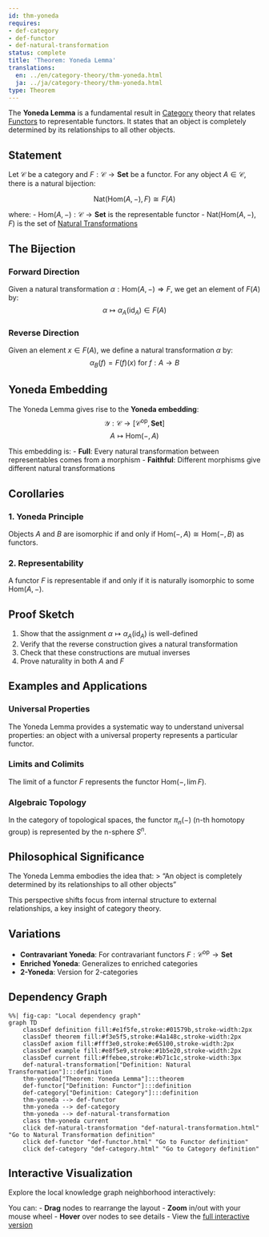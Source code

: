```yaml
---
id: thm-yoneda
requires:
- def-category
- def-functor
- def-natural-transformation
status: complete
title: 'Theorem: Yoneda Lemma'
translations:
  en: ../en/category-theory/thm-yoneda.html
  ja: ../ja/category-theory/thm-yoneda.html
type: Theorem
---
```


The **Yoneda Lemma** is a fundamental result in [Category](def-category.qmd) theory that relates [Functors](def-functor.qmd) to representable functors. It states that an object is completely determined by its relationships to all other objects.

## Statement

Let $\mathcal{C}$ be a category and $F: \mathcal{C} \to \mathbf{Set}$ be a functor. For any object $A \in \mathcal{C}$, there is a natural bijection:

$$\text{Nat}(\text{Hom}(A, -), F) \cong F(A)$$

where:
- $\text{Hom}(A, -): \mathcal{C} \to \mathbf{Set}$ is the representable functor
- $\text{Nat}(\text{Hom}(A, -), F)$ is the set of [Natural Transformations](def-natural-transformation.qmd)

## The Bijection

### Forward Direction
Given a natural transformation $\alpha: \text{Hom}(A, -) \Rightarrow F$, we get an element of $F(A)$ by:
$$\alpha \mapsto \alpha_A(\text{id}_A) \in F(A)$$

### Reverse Direction
Given an element $x \in F(A)$, we define a natural transformation $\alpha$ by:
$$\alpha_B(f) = F(f)(x) \text{ for } f: A \to B$$

## Yoneda Embedding

The Yoneda Lemma gives rise to the **Yoneda embedding**:
$$\mathcal{Y}: \mathcal{C} \to [\mathcal{C}^{\text{op}}, \mathbf{Set}]$$
$$A \mapsto \text{Hom}(-, A)$$

This embedding is:
- **Full**: Every natural transformation between representables comes from a morphism
- **Faithful**: Different morphisms give different natural transformations

## Corollaries

### 1. Yoneda Principle
Objects $A$ and $B$ are isomorphic if and only if $\text{Hom}(-, A) \cong \text{Hom}(-, B)$ as functors.

### 2. Representability
A functor $F$ is representable if and only if it is naturally isomorphic to some $\text{Hom}(A, -)$.

## Proof Sketch

1. Show that the assignment $\alpha \mapsto \alpha_A(\text{id}_A)$ is well-defined
2. Verify that the reverse construction gives a natural transformation
3. Check that these constructions are mutual inverses
4. Prove naturality in both $A$ and $F$

## Examples and Applications

### Universal Properties
The Yoneda Lemma provides a systematic way to understand universal properties: an object with a universal property represents a particular functor.

### Limits and Colimits
The limit of a functor $F$ represents the functor $\text{Hom}(-, \lim F)$.

### Algebraic Topology
In the category of topological spaces, the functor $\pi_n(-)$ (n-th homotopy group) is represented by the n-sphere $S^n$.

## Philosophical Significance

The Yoneda Lemma embodies the idea that:
> "An object is completely determined by its relationships to all other objects"

This perspective shifts focus from internal structure to external relationships, a key insight of category theory.

## Variations

- **Contravariant Yoneda**: For contravariant functors $F: \mathcal{C}^{\text{op}} \to \mathbf{Set}$
- **Enriched Yoneda**: Generalizes to enriched categories
- **2-Yoneda**: Version for 2-categories

## Dependency Graph

```mermaid
%%| fig-cap: "Local dependency graph"
graph TD
    classDef definition fill:#e1f5fe,stroke:#01579b,stroke-width:2px
    classDef theorem fill:#f3e5f5,stroke:#4a148c,stroke-width:2px
    classDef axiom fill:#fff3e0,stroke:#e65100,stroke-width:2px
    classDef example fill:#e8f5e9,stroke:#1b5e20,stroke-width:2px
    classDef current fill:#ffebee,stroke:#b71c1c,stroke-width:3px
    def-natural-transformation["Definition: Natural Transformation"]:::definition
    thm-yoneda["Theorem: Yoneda Lemma"]:::theorem
    def-functor["Definition: Functor"]:::definition
    def-category["Definition: Category"]:::definition
    thm-yoneda --> def-functor
    thm-yoneda --> def-category
    thm-yoneda --> def-natural-transformation
    class thm-yoneda current
    click def-natural-transformation "def-natural-transformation.html" "Go to Natural Transformation definition"
    click def-functor "def-functor.html" "Go to Functor definition"
    click def-category "def-category.html" "Go to Category definition"
```

## Interactive Visualization

Explore the local knowledge graph neighborhood interactively:

::: {.graph-viz data-id="thm-yoneda" data-width="700" data-height="500"}
:::

You can:
- **Drag** nodes to rearrange the layout
- **Zoom** in/out with your mouse wheel
- **Hover** over nodes to see details
- View the [full interactive version](../../output/interactive/thm-yoneda.html){target="_blank"}
